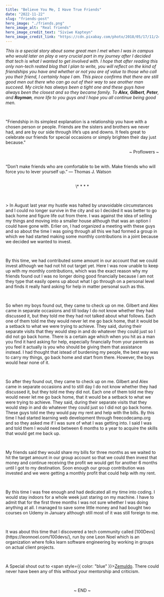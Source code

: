 ```yaml
---
title: "Believe You Me, I Have True Friends"
date: "2022-11-22"
slug: "friends-post"
hero_image: "./friends.png"
hero_image_alt: "Real friends"
hero_image_credit_text: "Siviwe Kapteyn"
hero_image_credit_link: "https://cdn.pixabay.com/photo/2018/05/17/11/24/friends-3408314_960_720.jpg"
---
```


_This is a special story about some great men I met when I was in campus who would later on play a very crucial part in my journey after I decided that tech is what I wanted to get involved with. I hope that after reading this only non-tech reated blog that I plan to write, you will reflect on the kind of friendships you have and whether or not you are of value to those who call you their friend, I certainly hope I am. This piece confirms that there are still good men out there who can go out of their way to see another man succeed. My circle has always been a tight one and these guys have always been the closest and so they became family. To **Alex**, **Gilbert**,
**Peter**, and **Royman**, more life to you guys and I hope you all continue being good men._

<br />

"Friendship in its simplest explanation is a relationship you have with a chosen person or people. Friends are the sisters and brothers we never had, and are by our side through life’s ups and downs. It feels great to celebrate our friends for special occasions or simply brighten their day just because."

<p align="right">~ Proflowers ~</p>

<br />
“Don’t make friends who are comfortable to be with. Make friends who will force you
to lever yourself up.” — Thomas J. Watson

<br />

<br />
<p align="center">\* * * *</p>
<br />

<p>
  > In August last year my hustle was halted by unavoidable circumstances and I
  could no longer survive in the city and so I decided it was better to go back
  home and figure life out from there. I was against the idea of selling my
  things and moving into a smaller house although that was an option I could
  have gone with. Erlier on, I had organized a meeting with these guys and so
  about the time I was going through all this we had formed a group in which we
  had started making some monthly contributions in a joint because we decided we
  wanted to invest.
</p>
<br />
<p>
  By this time, we had contributed some amount in our account that we could
  invest although we had not hit out target yet. Here I was now unable to keep
  up with my monthly contributions, which was the exact reason why my friends
  found out I was no longer doing good financially because I am not they type
  that easily opens up about what I go through on a personal level and finds it
  really hard asking for help in matter personal such as this.
</p>
<br />

<p>
  So when my boys found out, they came to check up on me. Gilbert and Alex came
  in separate occasions and till today I do not know whether they had discussed
  it, but they told me they had not talked about what follows. Each one of them
  told me they would never let me go back home, that it would be a setback to
  what we were trying to achieve. They said, during their separate visits that
  they would step in and do whatever they could just so I did not go back home.
  There is a certain age which when you hit as a man you find it hard asking for
  help, especially financially from your parents as you feel it actually is you
  who should be giving them that assistance instead. I had thought that istead
  of burdening my people, the best way was to carry my things, go back home and
  start from there. However, the boys would hear none of it.
</p>
<br />
<p>
  So after they found out, they came to check up on me. Gilbert and Alex came in
  separate occasions and to still day I do not know whether they had discussed
  it, but they told me they did not. Each one of them told me they would never
  let me go back home, that it would be a setback to what we were trying to
  achieve. They said, during their separate visits that they would step in and
  do whatever they could just so I did not go back home. These guys told me they
  would pay my rent and help with the bills. By this time I had started learning
  web development through freecodecamp.org and so they asked me if I was sure of
  what I was getting into. I said I was and told them I would need between 6
  months to a year to acquire the skills that would get me back up.
</p>
<br />
<p width="100">
  My friends said they would share my bills for three months as we waited to hit
  the target amount in our group account so that we could then invest that money
  and continue receiving the profit we would get for another 6 months until I
  got to my destination. Soon enough our group contribution was invested and we
  were getting a monthly profit that could help with my rent.
</p>
<br />
<p>
  By this time I was free enough and had dedicated all my time into coding. I
  would stay indoors for a whole week just staring on my machine. I have to
  admit that for the first three months I was not sure whether I was doing
  anything at all. I managed to save some little money and had bought two
  courses on Udemy in January although still most of it was still foreign to me.
</p>

<br />
<p>
  It was about this time that I discovered a tech community called
  <a style={{ color: "blue" }}>[100Devs](https://leonnoel.com/100devs/)</a>, run
  by one Leon Noel which is an organization where folks learn software engineering
  by working in groups on actual client projects.
</p>
<br />

A Special shout out to <span style={{ color: "blue" }}>[Zemuldo](https://zemuldo.com/)</span>. There could never have been any of this without your mentorship and criticism.

<br />
<p align="center">~ END ~</p>
